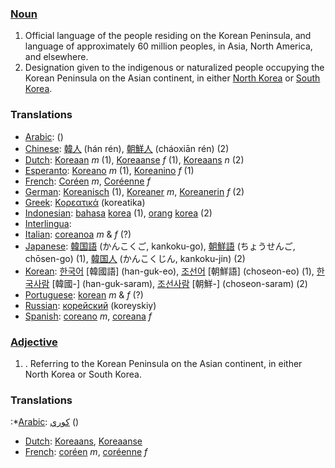 ===[[Noun]]===

# Official language of the people residing on the Korean Peninsula, and language of approximately 60 million peoples, in Asia, North America, and elsewhere.
# Designation given to the indigenous or naturalized people occupying the Korean Peninsula on the Asian continent, in either [[North Korea]] or [[South Korea]].

===Translations===
*[[Arabic]]: [[]] ()
*[[Chinese]]: [[韓人]] (hán rén), [[朝鮮人]] (cháoxiān rén) (2)
*[[Dutch]]: [[Koreaan]] ''m'' (1), [[Koreaanse]] ''f'' (1), [[Koreaans]] ''n'' (2)
*[[Esperanto]]: [[Koreano]] ''m'' (1), [[Koreanino]]  ''f'' (1)
*[[French]]: [[Coréen]] ''m'', [[Coréenne]]  ''f''
*[[German]]: [[Koreanisch]] (1), [[Koreaner]] ''m'', [[Koreanerin]] ''f'' (2)
*[[Greek]]: [[Κορεατικά]] (koreatika)
*[[Indonesian]]: [[bahasa]] [[korea]] (1), [[orang]] [[korea]] (2)
*[[Interlingua]]: [[]]
*[[Italian]]: [[coreanoa]] ''m'' & ''f'' (?)
*[[Japanese]]: [[韓国語]] (かんこくご, kankoku-go), [[朝鮮語]] (ちょうせんご, chōsen-go) (1), [[韓国人]] (かんこくじん, kankoku-jin) (2)
*[[Korean]]: [[한국어]] [韓國語] (han-guk-eo), [[조선어]] [朝鮮語] (choseon-eo) (1), [[한국사람]] [韓國-] (han-guk-saram), [[조선사람]] [朝鮮-] (choseon-saram) (2)
*[[Portuguese]]: [[korean]] ''m'' & ''f'' (?)
*[[Russian]]: [[корейский]] (koreyskiy)
*[[Spanish]]: [[coreano]] ''m'', [[coreana]]  ''f''

===[[Adjective]]===

#. Referring to the Korean Peninsula on the Asian continent, in either North Korea or South Korea.

===Translations===
:*[[Arabic]]: [[كوري]] ()
*[[Dutch]]: [[Koreaans]], [[Koreaanse]]
*[[French]]: [[coréen]] ''m'', [[coréenne]] ''f''